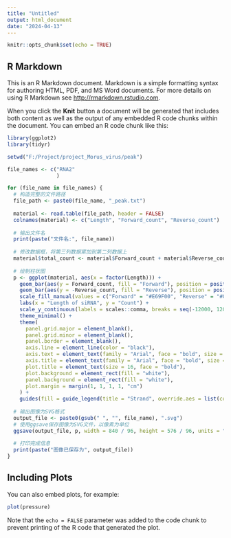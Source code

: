 ---
title: "Untitled"
output: html_document
date: "2024-04-13"
---

```{r setup, include=FALSE}
knitr::opts_chunk$set(echo = TRUE)
```

## R Markdown

This is an R Markdown document. Markdown is a simple formatting syntax for authoring HTML, PDF, and MS Word documents. For more details on using R Markdown see <http://rmarkdown.rstudio.com>.

When you click the **Knit** button a document will be generated that includes both content as well as the output of any embedded R code chunks within the document. You can embed an R code chunk like this:

```{r cars}
library(ggplot2)
library(tidyr)

setwd("F:/Project/project_Morus_virus/peak")

file_names <- c("RNA2"
                )

for (file_name in file_names) {
  # 构造完整的文件路径
  file_path <- paste0(file_name, "_peak.txt")
  
  material <- read.table(file_path, header = FALSE)
  colnames(material) <- c("Length", "Forward_count", "Reverse_count")
  
  # 输出文件名
  print(paste("文件名:", file_name))
  
  # 修改数据框，将第三列数据累加到第二列数据上
  material$total_count <- material$Forward_count + material$Reverse_count
  
  # 绘制柱状图
  p <- ggplot(material, aes(x = factor(Length))) +
    geom_bar(aes(y = Forward_count, fill = "Forward"), position = position_dodge2(width = 0.7), stat = "identity", width = 0.7) +
    geom_bar(aes(y = -Reverse_count, fill = "Reverse"), position = position_dodge2(width = 0.7), stat = "identity", width = 0.7) +
    scale_fill_manual(values = c("Forward" = "#E69F00", "Reverse" = "#009E73")) +
    labs(x = "Length of siRNA", y = "Count") +
    scale_y_continuous(labels = scales::comma, breaks = seq(-12000, 12000, by = 2000)) + # 设置y轴刻度
    theme_minimal() +
    theme(
      panel.grid.major = element_blank(),
      panel.grid.minor = element_blank(),
      panel.border = element_blank(),
      axis.line = element_line(color = "black"),
      axis.text = element_text(family = "Arial", face = "bold", size = 20),  # 修改坐标轴标签的字体为Arial，加粗，大小为12
      axis.title = element_text(family = "Arial", face = "bold", size = 22),   # 修改坐标轴标题的字体为Arial，加粗，大小为14
      plot.title = element_text(size = 16, face = "bold"),
      plot.background = element_rect(fill = "white"),
      panel.background = element_rect(fill = "white"),
      plot.margin = margin(1, 1, 1, 1, "cm")
    ) +
    guides(fill = guide_legend(title = "Strand", override.aes = list(color = c("#E69F00", "#009E73")), labels = c("Forward", "Reverse")))
  
  # 输出图像为SVG格式
  output_file <- paste0(gsub(" ", "", file_name), ".svg")
  # 使用ggsave保存图像为SVG文件，以像素为单位
  ggsave(output_file, p, width = 840 / 96, height = 576 / 96, units = "in", dpi = 96)
  
  # 打印完成信息
  print(paste("图像已保存为", output_file))
}

```

## Including Plots

You can also embed plots, for example:

```{r pressure, echo=FALSE}
plot(pressure)
```

Note that the `echo = FALSE` parameter was added to the code chunk to prevent printing of the R code that generated the plot.
